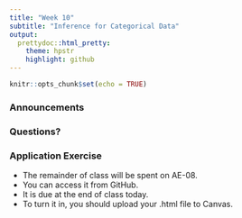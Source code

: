 ```yaml
---
title: "Week 10"
subtitle: "Inference for Categorical Data"
output: 
  prettydoc::html_pretty:
    theme: hpstr
    highlight: github
---
```


```r
knitr::opts_chunk$set(echo = TRUE)
```

### Announcements


### Questions?



### Application Exercise

-   The remainder of class will be spent on AE-08.
- You can access it from GitHub. 
- It is due at the end of class today. 
-   To turn it in, you should upload your .html file to Canvas.
